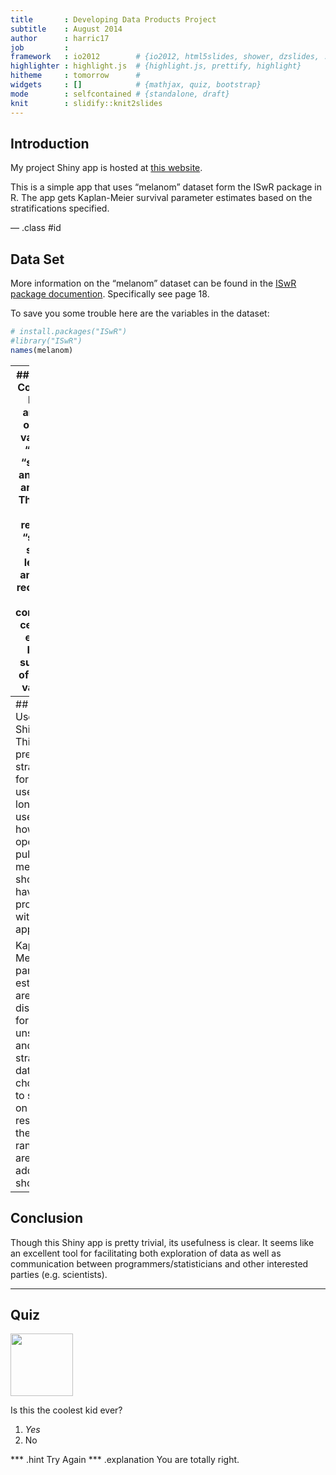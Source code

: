 ```yaml
---
title       : Developing Data Products Project
subtitle    : August 2014
author      : harric17
job         : 
framework   : io2012        # {io2012, html5slides, shower, dzslides, ...}
highlighter : highlight.js  # {highlight.js, prettify, highlight}
hitheme     : tomorrow      # 
widgets     : []            # {mathjax, quiz, bootstrap}
mode        : selfcontained # {standalone, draft}
knit        : slidify::knit2slides
---
```

## Introduction

<p>My project Shiny app is hosted at <a href="http://harric17.shinyapps.io/project/">this website</a>.
</p>

<p>This is a simple app that uses "melanom" dataset form the ISwR package in R.  The app gets Kaplan-Meier survival parameter estimates based on the stratifications specified.  </p>

--- .class #id 

## Data Set

<p>More information on the "melanom" dataset can be found in the  <a href="http://cran.r-project.org/web/packages/ISwR/ISwR.pdf">ISwR package documention</a>.  Specifically see page 18.
</p>

To save you some trouble here are the variables in the dataset:
```r
# install.packages("ISwR")
#library("ISwR")
names(melanom)
```


---
## Dataset Continued
In this analysis only the variables "days", "status", and "sex" are used.  The Shiny app regroups "status" so that levels 2 and 3 are recoded to 0 and considered censored events.  Here a summary of the sex variable:
```r
table(melanom$sex)
```
For the sex variable 1 is female and 2 is male.

---
## How to Use the Shiny App
This app is pretty straight forward to use.  As long as the user knows how to operate a pulldown menu they should have no problem with this app.

Kaplain-Meier parameter estimates are displayed for both unstratfied and stratified data.  When choosing to stratify on sex the results of the log-rank test are additionally shown.

---
## Conclusion

Though this Shiny app is pretty trivial, its usefulness is clear.  It seems like an excellent tool for facilitating both exploration of data as well as communication between programmers/statisticians and other interested parties (e.g. scientists).

---

## Quiz

<img src="http://i.imgur.com/0Y5Dy7y.jpg" height="100" width="100">
<p>Is this the coolest kid ever?</p>

1. _Yes_
2. No

*** .hint Try Again
*** .explanation You are totally right.

